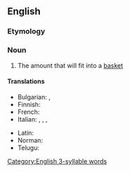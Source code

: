 ==English==

===Etymology===
{{suffix|basket|ful|lang=en}}

===Noun===
{{en-noun|s|basketsful}}

# The amount that will fit into a [[basket]]

====Translations====
{{trans-top|the amount that will fit into a basket}}
* Bulgarian: {{t+|bg|кош|m}}, {{t+|bg|ко́шница|f}}
* Finnish: {{t|fi|korillinen}}
* French: {{t+|fr|hottée|f}}
* Italian: {{t+|it|corbello|m}}, {{t+|it|paniera|f}}, {{t|it|panierata|f}}, {{t|it|zanata|f}}
{{trans-mid}}
* Latin: {{t|la|corbis|f}}
* Norman: {{t|nrf|pannelée|f}} {{qualifier|Jersey}}
* Telugu: {{t|te|తట్టెడు}}
{{trans-bottom}}

[[Category:English 3-syllable words]]